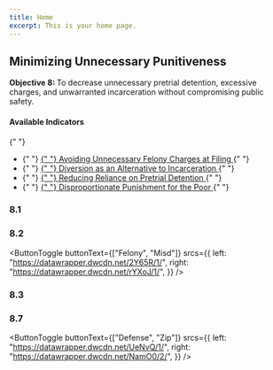 ```yaml
---
title: Home
excerpt: This is your home page.
---
```



<Section py="2|4|8|10">
  <Container>
    <Grid col="1|2" gap="4|8|12" alignItems="center">
      <Flexbox
        flexDirection="column"
        alignItems="center|flex-start"
        textAlign="center|left"
      >
        <H2 m="0" fontWeight="extrabold" lineHeight="tight">
          Minimizing Unnecessary Punitiveness
        </H2>
        <P fontSize="xl|2xl" mt="2">
          <strong>Objective 8: </strong> To decrease unnecessary pretrial
          detention, excessive charges, and unwarranted incarceration without
          compromising public safety.
        </P>
      </Flexbox>
      <P>
        <H4 m="0">Available Indicators </H4>{" "}
        <ul>
          <li>
            {" "}
            <a href="#avoiding-unnecessary-felony">
              {" "}
              Avoiding Unnecessary Felony Charges at Filing
            </a>{" "}
          </li>
          <li>
            {" "}
            <a href="#diversion-as-an-alternative">
              {" "}
              Diversion as an Alternative to Incarceration
            </a>{" "}
          </li>
          <li>
            {" "}
            <a href="#reliance-on-pretrial-detention">
              {" "}
              Reducing Reliance on Pretrial Detention
            </a>{" "}
          </li>
          <li>
            {" "}
            <a href="#disproportionate-punishment">
              {" "}
              Disproportionate Punishment for the Poor
            </a>{" "}
          </li>
        </ul>
      </P>
    </Grid>
  </Container>
</Section>

<Container>


<Section maxWidth="750px">


### 8.1

<DataWrapChart
  title="Avoiding Unnecessary Felony Charges at Filing"
  src="https://datawrapper.dwcdn.net/CpeZ0/4/"
/>

<a name="avoiding-unnecessary-felony"> </a>

<DataWrapChart src="https://datawrapper.dwcdn.net/zb1fw/1/" />

### 8.2

<DataWrapChart
  title="Diversion as an Alternative to Incarceration"
  src="https://datawrapper.dwcdn.net/owwnA/4/"
/>

<a name="diversion-as-an-alternative"> </a>

<ButtonToggle
  buttonText={["Felony", "Misd"]}
  srcs={{
    left: "https://datawrapper.dwcdn.net/2Y65R/1/",
    right: "https://datawrapper.dwcdn.net/rYXoJ/1/",
  }}
/>

### 8.3

<DataWrapChart
  title="Reducing Reliance on Pretrial Detention"
  src="https://datawrapper.dwcdn.net/ANXn6/4/"
/>
<a name="reliance-on-pretrial-detention"> </a>

<DataWrapChart src="https://datawrapper.dwcdn.net/gqj20/2/" />

### 8.7

<DataWrapChart
  title="Disproportionate Punishment for the Poor"
  src="https://datawrapper.dwcdn.net/7nLTa/7/"
/>

<a name="disproportionate-punishment"> </a>

<ButtonToggle
  buttonText={["Defense", "Zip"]}
  srcs={{
    left: "https://datawrapper.dwcdn.net/UeNvQ/1/",
    right: "https://datawrapper.dwcdn.net/NamO0/2/",
  }}
/>

</Section>


</Container>

